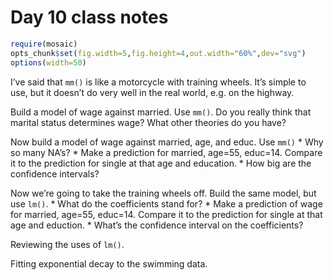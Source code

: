 # Day 10 class notes

```r
require(mosaic)
opts_chunk$set(fig.width=5,fig.height=4,out.width="60%",dev="svg")
options(width=50)
```

I've said that `mm()` is like a motorcycle with training wheels.  It's simple to use, but it doesn't do very well in the real world, e.g. on the highway.

Build a model of wage against married. Use `mm()`.  Do you really think that marital status determines wage?  What other theories do you have?

Now build a model of wage against married, age, and educ.  Use `mm()`
* Why so many NA's?
* Make a prediction for married, age=55, educ=14.  Compare it to the prediction for single at that age and education.
* How big are the confidence intervals?

Now we're going to take the training wheels off.  Build the same model, but use `lm()`.
* What do the coefficients stand for?
* Make a prediction of wage for married, age=55, educ=14.  Compare it to the prediction for single at that age and eduction.
* What's the confidence interval on the coefficients?

Reviewing the uses of `lm()`.


Fitting exponential decay to the swimming data.
